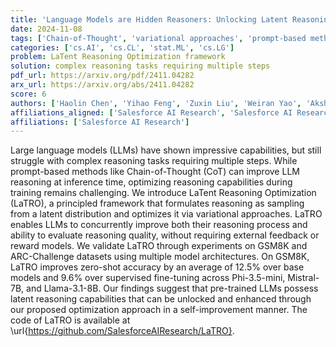 ```yaml
---
title: 'Language Models are Hidden Reasoners: Unlocking Latent Reasoning Capabilities via Self-Rewarding'
date: 2024-11-08
tags: ['Chain-of-Thought', 'variational approaches', 'prompt-based methods', 'complex reasoning tasks', 'zero-shot accuracy', 'LaTent Reasoning Optimization', 'large language models', 'latent reasoning capabilities']
categories: ['cs.AI', 'cs.CL', 'stat.ML', 'cs.LG']
problem: LaTent Reasoning Optimization framework
solution: complex reasoning tasks requiring multiple steps
pdf_url: https://arxiv.org/pdf/2411.04282
arx_url: https://arxiv.org/abs/2411.04282
score: 6
authors: ['Haolin Chen', 'Yihao Feng', 'Zuxin Liu', 'Weiran Yao', 'Akshara Prabhakar', 'Shelby Heinecke', 'Ricky Ho', 'Phil Mui', 'Silvio Savarese', 'Caiming Xiong', 'Huan Wang']
affiliations_aligned: ['Salesforce AI Research', 'Salesforce AI Research', 'Salesforce AI Research', 'Salesforce AI Research', 'Salesforce AI Research', 'Salesforce AI Research', 'Salesforce AI Research', 'Salesforce AI Research', 'Salesforce AI Research', 'Salesforce AI Research', 'Salesforce AI Research']
affiliations: ['Salesforce AI Research']
---
```



Large language models (LLMs) have shown impressive capabilities, but still struggle with complex reasoning tasks requiring multiple steps. While prompt-based methods like Chain-of-Thought (CoT) can improve LLM reasoning at inference time, optimizing reasoning capabilities during training remains challenging. We introduce LaTent Reasoning Optimization (LaTRO), a principled framework that formulates reasoning as sampling from a latent distribution and optimizes it via variational approaches. LaTRO enables LLMs to concurrently improve both their reasoning process and ability to evaluate reasoning quality, without requiring external feedback or reward models. We validate LaTRO through experiments on GSM8K and ARC-Challenge datasets using multiple model architectures. On GSM8K, LaTRO improves zero-shot accuracy by an average of 12.5% over base models and 9.6% over supervised fine-tuning across Phi-3.5-mini, Mistral-7B, and Llama-3.1-8B. Our findings suggest that pre-trained LLMs possess latent reasoning capabilities that can be unlocked and enhanced through our proposed optimization approach in a self-improvement manner. The code of LaTRO is available at \url{https://github.com/SalesforceAIResearch/LaTRO}.